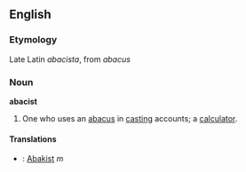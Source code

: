 == English ==

=== Etymology ===

Late Latin ''abacista'', from ''abacus''

=== Noun ===

'''abacist'''

# One who uses an [[abacus]] in [[casting]] accounts; a [[calculator]].

==== Translations ====

* {{de}}: [[Abakist]] ''m''